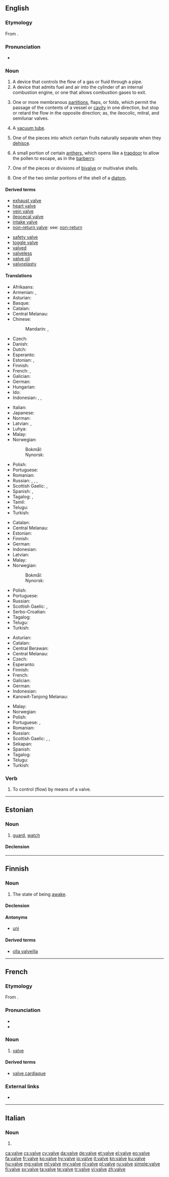 ==English==
{{wikipedia}}

===Etymology===
From {{etyl|la|en}} {{m|la|valva}}.

===Pronunciation===
* {{IPA|/ˈvælv/|lang=en}}

===Noun===
{{en-noun}}

# A device that controls the flow of a gas or fluid through a pipe.
# A device that admits fuel and air into the cylinder of an internal combustion engine, or one that allows combustion gases to exit.
# {{label|en|anatomy}} One or more membranous [[partition]]s, flaps, or folds, which permit the passage of the contents of a vessel or [[cavity]] in one direction, but stop or retard the flow in the opposite direction; as, the ileocolic, mitral, and semilunar valves.
# {{label|en|British}} A [[vacuum tube]].
# {{label|en|botany}} One of the pieces into which certain fruits naturally separate when they [[dehisce]].
# {{label|en|botany}} A small portion of certain [[anther]]s, which opens like a [[trapdoor]] to allow the pollen to escape, as in the [[barberry]].
# {{label|en|biology}} One of the pieces or divisions of [[bivalve]] or multivalve shells.
# {{label|en|biology}} One of the two similar portions of the shell of a [[diatom]].

====Derived terms====
{{top2}}
* [[exhaust valve]]
* [[heart valve]]
* [[vein valve]]
* [[ileocecal valve]]
* [[intake valve]]
* [[non-return valve]]: see: [[non-return]]
{{mid2}}
* [[safety valve]]
* [[toggle valve]]
* [[valved]]
* [[valveless]]
* [[valve oil]]
* [[valvoplasty]]
{{bottom}}

====Translations====
{{trans-top|device that controls flow of gas or fluid}}
* Afrikaans: {{t|af|ventiel}}
* Armenian: {{t|hy|փական|sc=Armn}}, {{t+|hy|կափույր|sc=Armn}}
* Asturian: {{t|ast|válvula|f}}
* Basque: {{t|eu|balbula}}
* Catalan: {{t|ca|vàlvula|f}}
* Central Melanau: {{t|mel|nganga}}
* Chinese:
*: Mandarin: {{t+|cmn|閥門|sc=Hani}}, {{t|cmn|阀门|tr=fámén|sc=Hani}}
* Czech: {{t|cs|ventil|m}}
* Danish: {{t|da|ventil|c}}
* Dutch: {{t+|nl|ventiel}}
* Esperanto: {{t|eo|valvo}}
* Estonian: {{t|et|ventiil}}, {{t|et|klapp}}
* Finnish: {{t+|fi|venttiili}}
* French: {{t+|fr|clapet|m}}, {{t+|fr|soupape|f}}
* Galician: {{t|gl|válvula|f}}
* German: {{t+|de|Ventil|n}}
* Hungarian: {{t+|hu|szelep}}
* Ido: {{t+|io|valvo}}
* Indonesian: {{t+|id|katup}}, {{t+|id|katup}}, {{t+|id|injap}}
{{trans-mid}}
* Italian: {{t+|it|valvola|f}}
* Japanese: {{t|ja|バルブ|tr=barubu|sc=Jpan}}
* Norman: {{t|nrf|cliavette|f}}
* Latvian: {{t|lv|ventilis|m}}, {{t|lv|krāns|m}}
* Luhya: {{t-needed|luy}}
* Malay: {{t|ms|injap}}
* Norwegian:
*: Bokmål: {{t|nb|ventil|m}}
*: Nynorsk: {{t|nn|ventil|m}}
* Polish: {{t+|pl|zawór|m}}
* Portuguese: {{t+|pt|válvula|f}}
* Romanian: {{t+|ro|ventil|n}}
* Russian: {{t+|ru|ве́нтиль|m}}, {{t+|ru|кла́пан|m}}, {{t+|ru|задви́жка|f}}, {{t+|ru|засло́нка|f}}
* Scottish Gaelic: {{t|gd|cìochag|f}}, {{t|gd|pìob-chòmhla|f}}
* Spanish: {{t+|es|válvula|f}}, {{t+|es|llave|f}}
* Tagalog: {{t|tl|balbula}}, {{t|tl|tudlang}}
* Tamil: {{t-needed|ta}}
* Telugu: {{t+|te|కవాటము|sc=Tel}}
* Turkish: {{t+|tr|supap}}
{{trans-bottom}}

{{trans-top|device in an internal combustion engine}}
* Catalan: {{t|ca|vàlvula|f}}
* Central Melanau: {{t|mel|nganga}}
* Estonian: {{t|et|klapp}}
* Finnish: {{t+|fi|venttiili}}
* German: {{t+|de|Ventil|n}}
* Indonesian: {{t+|id|katup}}
* Latvian: {{t|lv|vārsts|m}}
* Malay: {{t|ms|injap}}
* Norwegian:
*: Bokmål: {{t|nb|ventil|m}}
*: Nynorsk: {{t|nn|ventil|m}}
{{trans-mid}}
* Polish: {{t+|pl|zawór|m}}
* Portuguese: {{t+|pt|válvula|f}}
* Russian: {{t+|ru|кла́пан|m}}
* Scottish Gaelic: {{t|gd|cìochag|f}}, {{t|gd|pìob-chòmhla|f}}
* Serbo-Croatian: {{t+|sh|ventil|m}}
* Tagalog: {{t|tl|tudlang}}
* Telugu: {{t|te|కొలిమితిత్తి యొక్క మూత|tr=kolimititti yokka moota|sc=Telu}}
* Turkish: {{t+|tr|supap}}
{{trans-bottom}}

{{trans-top|in anatomy}}
* Asturian: {{t|ast|válvula|f}}
* Catalan: {{t|ca|vàlvula|f}}
* Central Berawan: {{t|zbc|ngangah}}
* Central Melanau: {{t|mel|nganga}}
* Czech: {{t|cs|chlopeň|f}}
* Esperanto: {{t|eo|valvo}}
* Finnish: {{t+|fi|läppä}}
* French: {{t+|fr|valve|f}}
* Galician: {{t|gl|válvula|f}}
* German: {{t+|de|Klappe|f}}
* Indonesian: {{t+|id|katup}}
* Kanowit-Tanjong Melanau: {{t|kxn|nganga}}
{{trans-mid}}
* Malay: {{t|ms|injap}}
* Norwegian: {{t|no|klaff|m}}
* Polish: {{t|pl|zastawka|f}}
* Portuguese: {{t+|pt|válvula|f}}, {{t+|pt|valva|f}}
* Romanian: {{t+|ro|valvă|f}}
* Russian: {{t+|ru|кла́пан|m}}
* Scottish Gaelic: {{t|gd|cìochag|f}}, {{t|gd|pìob-chòmhla|f}}, {{t|gd|duilleag-dhoras}}
* Sekapan: {{t|skp|nganga}}
* Spanish: {{t+|es|válvula|f}}
* Tagalog: {{t|tl|palaypay-butas}}
* Telugu: {{t+|te|కవాటము|tr=kavaaTamu|sc=Telu}}
* Turkish: {{t+|tr|kapak}}
{{trans-bottom}}

{{trans-see|vacuum tube}}

===Verb===
{{en-verb|valv}}

# {{label|en|transitive}} To control (flow) by means of a valve.

----

==Estonian==

===Noun===
{{et-noun|valve|valvet}}

# [[guard]], [[watch]]

====Declension====
{{rfinfl|et|noun}}

----

==Finnish==

===Noun===
{{head|fi|noun}}

# The state of being [[awake]].

====Declension====
{{fi-decl-hame|valv|||a}}

====Antonyms====
* [[uni]]

====Derived terms====
* [[olla valveilla]]

----

==French==

===Etymology===
From {{etyl|la|fr}} {{m|la|valva}}.

===Pronunciation===
* {{audio|Fr-valve.ogg|audio|lang=fr}}
* {{IPA|/valv/|lang=fr}}

===Noun===
{{fr-noun|f}}

# [[#Noun|valve]]

====Derived terms====
* [[valve cardiaque]]

===External links===
* {{R:TLFi}}

----

==Italian==

===Noun===
{{head|it|noun plural form|g=f}}

# {{plural of|valva|lang=it}}

[[ca:valve]]
[[cs:valve]]
[[cy:valve]]
[[da:valve]]
[[de:valve]]
[[et:valve]]
[[el:valve]]
[[eo:valve]]
[[fa:valve]]
[[fr:valve]]
[[ko:valve]]
[[hy:valve]]
[[io:valve]]
[[it:valve]]
[[kn:valve]]
[[ku:valve]]
[[hu:valve]]
[[mg:valve]]
[[ml:valve]]
[[my:valve]]
[[nl:valve]]
[[pl:valve]]
[[ru:valve]]
[[simple:valve]]
[[fi:valve]]
[[sv:valve]]
[[ta:valve]]
[[te:valve]]
[[tr:valve]]
[[vi:valve]]
[[zh:valve]]